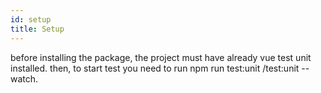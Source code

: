 ```yaml
---
id: setup
title: Setup
---
```


before installing the package, the project must have already vue test unit installed.
then, to start test you need to run npm run test:unit /test:unit --watch.

